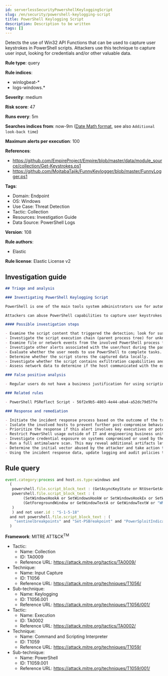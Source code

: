```yaml
---
id: serverlessSecurityPowershellKeyloggingScript
slug: /en/security/powershell-keylogging-script
title: PowerShell Keylogging Script
description: Description to be written
tags: []
---
```


<div id="powershell-keylogging-script"></div>

Detects the use of Win32 API Functions that can be used to capture user keystrokes in PowerShell scripts. Attackers use this technique to capture user input, looking for credentials and/or other valuable data.

**Rule type**: query

**Rule indices**: 

* winlogbeat-*
* logs-windows.*

**Severity**: medium

**Risk score**: 47

**Runs every**: 5m

**Searches indices from**: now-9m ([Date Math format](((ref))/common-options.html#date-math), see also <DocLink id="serverlessSecurityRulesUiCreate" section="set-the-rules-schedule">`Additional look-back time`</DocLink>)

**Maximum alerts per execution**: 100

**References**: 

* https://github.com/EmpireProject/Empire/blob/master/data/module_source/collection/Get-Keystrokes.ps1
* https://github.com/MojtabaTajik/FunnyKeylogger/blob/master/FunnyLogger.ps1

**Tags**: 

* Domain: Endpoint
* OS: Windows
* Use Case: Threat Detection
* Tactic: Collection
* Resources: Investigation Guide
* Data Source: PowerShell Logs

**Version**: 108

**Rule authors**: 

* Elastic

**Rule license**: Elastic License v2

## Investigation guide

```markdown
## Triage and analysis

### Investigating PowerShell Keylogging Script

PowerShell is one of the main tools system administrators use for automation, report routines, and other tasks. This makes it available for use in various environments, and creates an attractive way for attackers to execute code.

Attackers can abuse PowerShell capabilities to capture user keystrokes with the goal of stealing credentials and other valuable information as credit card data and confidential conversations.

#### Possible investigation steps

- Examine the script content that triggered the detection; look for suspicious DLL imports, collection or exfiltration capabilities, suspicious functions, encoded or compressed data, and other potentially malicious characteristics.
- Investigate the script execution chain (parent process tree) for unknown processes. Examine their executable files for prevalence, whether they are located in expected locations, and if they are signed with valid digital signatures.
- Examine file or network events from the involved PowerShell process for suspicious behavior.
- Investigate other alerts associated with the user/host during the past 48 hours.
- Evaluate whether the user needs to use PowerShell to complete tasks.
- Determine whether the script stores the captured data locally.
- Investigate whether the script contains exfiltration capabilities and identify the exfiltration server.
- Assess network data to determine if the host communicated with the exfiltration server.

### False positive analysis

- Regular users do not have a business justification for using scripting utilities to capture keystrokes, making false positives unlikely. In the case of authorized benign true positives (B-TPs), exceptions can be added.

### Related rules

- PowerShell PSReflect Script - 56f2e9b5-4803-4e44-a0a4-a52dc79d57fe

### Response and remediation

- Initiate the incident response process based on the outcome of the triage.
- Isolate the involved hosts to prevent further post-compromise behavior.
- Prioritize the response if this alert involves key executives or potentially valuable targets for espionage.
- Restrict PowerShell usage outside of IT and engineering business units using GPOs, AppLocker, Intune, or similar software.
- Investigate credential exposure on systems compromised or used by the attacker to ensure all compromised accounts are identified. Reset passwords for these accounts and other potentially compromised credentials, such as email, business systems, and web services.
- Run a full antimalware scan. This may reveal additional artifacts left in the system, persistence mechanisms, and malware components.
- Determine the initial vector abused by the attacker and take action to prevent reinfection through the same vector.
- Using the incident response data, update logging and audit policies to improve the mean time to detect (MTTD) and the mean time to respond (MTTR).
```

## Rule query

```js
event.category:process and host.os.type:windows and
  (
   powershell.file.script_block_text : (GetAsyncKeyState or NtUserGetAsyncKeyState or GetKeyboardState or "Get-Keystrokes") or
   powershell.file.script_block_text : (
        (SetWindowsHookA or SetWindowsHookW or SetWindowsHookEx or SetWindowsHookExA or NtUserSetWindowsHookEx) and
        (GetForegroundWindow or GetWindowTextA or GetWindowTextW or "WM_KEYBOARD_LL")
   )
   ) and not user.id : "S-1-5-18"
  and not powershell.file.script_block_text : (
    "sentinelbreakpoints" and "Set-PSBreakpoint" and "PowerSploitIndicators"
  )

```

**Framework**: MITRE ATT&CK<sup>TM</sup>

* Tactic:
    * Name: Collection
    * ID: TA0009
    * Reference URL: https://attack.mitre.org/tactics/TA0009/
* Technique:
    * Name: Input Capture
    * ID: T1056
    * Reference URL: https://attack.mitre.org/techniques/T1056/
* Sub-technique:
    * Name: Keylogging
    * ID: T1056.001
    * Reference URL: https://attack.mitre.org/techniques/T1056/001/
* Tactic:
    * Name: Execution
    * ID: TA0002
    * Reference URL: https://attack.mitre.org/tactics/TA0002/
* Technique:
    * Name: Command and Scripting Interpreter
    * ID: T1059
    * Reference URL: https://attack.mitre.org/techniques/T1059/
* Sub-technique:
    * Name: PowerShell
    * ID: T1059.001
    * Reference URL: https://attack.mitre.org/techniques/T1059/001/

